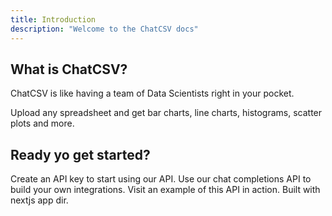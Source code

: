 ```yaml
---
title: Introduction
description: "Welcome to the ChatCSV docs"
---
```


## What is ChatCSV?

ChatCSV is like having a team of Data Scientists right in your pocket.

Upload any spreadsheet and get bar charts, line charts, histograms, scatter plots and more.

## Ready yo get started?

<CardGroup cols={2}>
  <Card
    title="Authenticate your requests"
    icon="lock"
    href="https://chatcsv.mintlify.app/api-reference/authentication"
  >
    Create an API key to start using our API.
  </Card>
  <Card
    title="Create a chat completiton"
    icon="code"
    href="https://chatcsv.mintlify.app/api-reference/endpoint/create"
  >
    Use our chat completions API to build your own integrations.
  </Card>
</CardGroup>

<CardGroup cols={1}>
<Card
  title="Example App"
  icon="github"
  href="https://github.com/sambarrowclough/chatcsv-example"
>
  Visit an example of this API in action. Built with nextjs app dir.
</Card>

</CardGroup>
